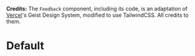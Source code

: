 
<Meta title="Feedback" component={Feedback} />

**Credits:**
The `Feedback` component, including its code, is an adaptation of [Vercel](https://vercel.com/)'s Geist Design System, modified to use TailwindCSS. All credits to them.

# Default

<Preview>
  <Story name="Default">
    <div className="flex h-full items-top justify-center w-full my-10" style={{ height: '300px' }}>
      <Feedback url="https://httpbin.org/post" />
    </div>
  </Story>
</Preview>
